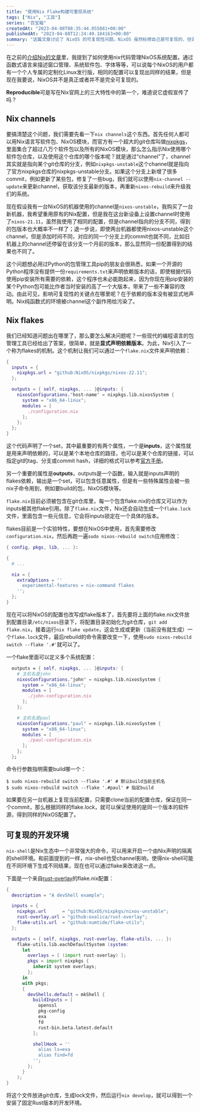 ```yaml
---
title: "使用Nix Flake构建可重现系统"
tags: ["Nix", "工具"]
series: "百宝箱"
createdAt: "2023-04-08T08:35:44.055881+00:00"
publishedAt: "2023-04-08T12:24:49.184163+00:00"
summary: "这篇文章讨论了 NixOS 的可复现性问题。NixOS 虽然标榜自己是可复现的，但实际上却受到 `nix channel` 的影响，使得相同的配置在不同的环境下可能会产生不同的结果。为了解决这个问题，Nix 引入了 flakes 机制，允许用户显式声明依赖的版本，从而保证可复现性。文章还介绍了如何将 NixOS 配置转换为 flake 版本，以及如何在 flake 中定义多个系统配置。最后，文章还讨论了如何使用 flake 来创建可复现的开发环境。"
---
```


在之前的[介绍Nix的文章](https://elliot00.com/posts/nix-note)里，我提到了如何使用nix代码管理NixOS系统配置。通过函数式语言来描述窗口管理、系统软件包、字体等等，可以说每个NixOS的用户都有一个个人专属的定制化Linux发行版，相同的配置可以复现出同样的结果，但是现在我要说，NixOS并不是真正或者并不是完全可复现的。

**Reproducible**可是写在Nix官网上的三大特性中的第一个，难道说它虚假宣传了吗？

## Nix channels

要搞清楚这个问题，我们需要先看一下`nix channels`这个东西。首先任何人都可以用Nix语言写软件包、NixOS模块，而官方有一个超大的git仓库叫做[nixpkgs](https://github.com/NixOS/nixpkgs)，里面集合了超过八万个软件包以及所有的NixOS模块，那么怎么指示Nix使用哪个软件包仓库，以及使用这个仓库的哪个版本呢？就是通过“channel”了，channel其实就是指向某个git仓库的分支，例如`nixpkgs-unstable`这个channel就是指向了官方nixpkgs仓库的nixpkgs-unstable分支。如果这个分支上新增了很多commit，例如更新了某些包，修复了一些bug，我们就可以使用`nix-channel --update`来更新channel，获取该分支最新的版本，再重新`nixos-rebuild`来升级我们的系统。

现在假设我有一台NixOS的机器使用的channel是`nixos-unstable`，我购买了一台新机器，我希望重用原有的Nix配置，但是我在这台新设备上设置channel时使用了`nixos-21.11`，虽然我使用了相同的配置，但是channel指向的分支不同，得到的包版本也大概率不一样了；退一步说，即使两台机器都使用nixos-unstable这个channel，但是添加时间不同，对应的同一个分支上的commit也就不同，比如旧机器上的channel还停留在该分支一个月前的版本，那么显然同一份配置得到的结果也不同了。

这个问题想必用过Python的包管理工具pip的朋友会很熟悉，如果一个开源的Python程序没有提供一份`requirements.txt`来声明依赖版本的话，即使根据代码使用pip安装所有需要的依赖，这个程序也未必能跑起来，因为你现在用pip安装的某个Python包可能比作者当时安装的高了一个大版本，带来了一些不兼容的改动。由此可见，影响可复现性的关键点在哪里呢？在于依赖的版本没有被显式地声明。Nix纯函数式的环境被channel这个副作用给污染了。

## Nix flakes

我们已经知道问题出在哪里了，那么要怎么解决问题呢？一些现代的编程语言的包管理工具已经给出了答案，很简单，就是**显式声明依赖版本**。为此，Nix引入了一个称为flakes的机制。这个机制让我们可以通过一个`flake.nix`文件来声明依赖：

```nix
{
  inputs = {
    nixpkgs.url = "github:NixOS/nixpkgs/nixos-22.11";
  };

  outputs = { self, nixpkgs, ... }@inputs: {
    nixosConfigurations."host-name" = nixpkgs.lib.nixosSystem {
      system = "x86_64-linux";
      modules = [
        ./configuration.nix
      ];
    };
  };
}
```

这个代码声明了一个set，其中最重要的有两个属性，一个是**inputs**，这个属性就是用来声明依赖的，可以是某个本地仓库的路径，也可以是某个仓库的链接，可以指定git的tag、分支或commit hash，详细的格式可以参考[官方手册](https://nixos.org/manual/nix/stable/command-ref/new-cli/nix3-flake.html#flake-references)。

另一个重要的属性是**outputs**，outputs是一个函数，输入就是inputs声明的flakes依赖，输出是一个set，可以包含任意属性，但是有一些特殊属性会被一些nix子命令用到，例如要build的包，NixOS模块等。

`flake.nix`目前必须被包含在git仓库里，每一个包含flake.nix的仓库又可以作为inputs被其他flake引用。除了`flake.nix`文件，Nix还会自动生成一个`flake.lock`文件，里面包含一些元信息，它会将inputs锁定在一个具体的版本。

flakes目前是一个实验特性，要想在NixOS中使用，首先需要修改`configuration.nix`，然后再跑一遍`sudo nixos-rebuild switch`应用修改：

```nix
{ config, pkgs, lib, ... }:

{
  # ...

  nix = {
    extraOptions = ''
      experimental-features = nix-command flakes
    '';
  };
}
```

现在可以将NixOS的配置也改写成flake版本了，首先要将上面的flake.nix文件放到配置目录`/etc/nixos`目录下，将配置目录初始化为git仓库，`git add flake.nix`，接着运行`nix flake update`，这会生成或更新（当前没有就生成）一个`flake.lock`文件，最后rebuild的命令需要改变一下，使用`sudo nixos-rebuild switch --flake '.#'`就可以了。

一个flake里面可以定义多个系统配置：

```nix
  outputs = { self, nixpkgs, ... }@inputs: {
    # 主机名是john
    nixosConfigurations."john" = nixpkgs.lib.nixosSystem {
      system = "x86_64-linux";
      modules = [
        ./john-configuration.nix
      ];
    };

    # 主机名是paul
    nixosConfigurations."paul" = nixpkgs.lib.nixosSystem {
      system = "x86_64-linux";
      modules = [
        ./paul-configuration.nix
      ];
    };
  };
```

命令行参数指明需要build哪一个：

```shell
$ sudo nixos-rebuild switch --flake '.#' # 默认build当前主机名
$ sudo nixos-rebuild switch --flake '.#paul' # 指定build
```

如果要在另一台机器上复现当前配置，只需要clone当前的配置仓库，保证在同一个commit，那么根据同样的flake.lock，就可以保证使用的是同一个版本的软件源，得到同样的NixOS配置了。

## 可复现的开发环境

`nix-shell`是Nix生态中一个非常强大的命令，可以用来开启一个由Nix声明的隔离的shell环境。和前面提到的一样，nix-shell也受channel影响，使得nix-shell可能在不同环境下生成不同结果，现在也可以通过flake来改进这一点。

下面是一个来自[rust-overlay](https://github.com/oxalica/rust-overlay)的flake.nix配置：

```nix
{
  description = "A devShell example";

  inputs = {
    nixpkgs.url      = "github:NixOS/nixpkgs/nixos-unstable";
    rust-overlay.url = "github:oxalica/rust-overlay";
    flake-utils.url  = "github:numtide/flake-utils";
  };

  outputs = { self, nixpkgs, rust-overlay, flake-utils, ... }:
    flake-utils.lib.eachDefaultSystem (system:
      let
        overlays = [ (import rust-overlay) ];
        pkgs = import nixpkgs {
          inherit system overlays;
        };
      in
      with pkgs;
      {
        devShells.default = mkShell {
          buildInputs = [
            openssl
            pkg-config
            exa
            fd
            rust-bin.beta.latest.default
          ];

          shellHook = ''
            alias ls=exa
            alias find=fd
          '';
        };
      }
    );
}
```

将这个文件放进git仓库，生成lock文件，然后运行`nix develop`，就可以得到一个安装了固定Rust版本的开发环境。
